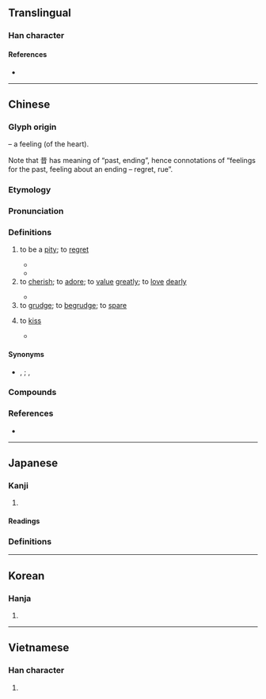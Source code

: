 {{character info}}
==Translingual==

===Han character===
{{Han char|rn=61|rad=心|as=08|sn=11|four=94061|canj=PTA|ids=⿰忄昔}}

====References====
* {{Han ref|kx=0391.110|dkj=10814|dj=0725.230|hdz=42313.090|uh=60DC|ud=24796|bh=B1A4|bd=45476}}

----

==Chinese==
{{zh-forms|alt=錫-Cantonese:sek3,𡃶-Cantonese:sek3}}

===Glyph origin===
{{Han etym}}
{{Han compound|心|alt1=忄|t1=heart|昔|ls=psc|c1=s|c2=p}} – a feeling (of the heart).

Note that 昔 has meaning of “past, ending”, hence connotations of “feelings for the past, feeling about an ending – regret, rue”.

===Etymology===
{{rfe|zh}}

===Pronunciation===
{{zh-pron
|m=惜
|c=sik1,sek3
|c_note=sik1 - literary (all senses except “to kiss”); sek3 - vernacular (“to kiss; to cherish”)
|h=pfs=siak/sit;gd=xiag5/xid5
|h_note=Sixian: siak - vernacular; sit - literary
Meixian: xiag5 - vernacular; xid5 - literary
|md=sék
|mn=sioh/xm,zz,tw:sek/qz:siak
|mn_note=sioh - vernacular; sek/siak - literary
|mn-t=sioh4/siêh4
|mn-t_note=sioh4 - Shantou; siêh4 - Chaozhou
|w=
|mc=y
|oc=y
|cat=n,v
}}

===Definitions===
{{zh-hanzi}}

# to be a [[pity]]; to [[regret]]
#: {{zh-x|痛惜|to deeply regret}}
#* {{zh-x|子 謂 ^顏 ^淵 曰：「惜 乎！吾 見 其 進 也，吾 未 見 其 止 也！」|Speaking of Yan Yuan['s death], the Master said, "'''The pity of it'''! I saw him go on, but I never saw him stop!"|ref=Lunyu}}
#* {{zh-x|子 與 我 衣，我 活 也。我 與 子 衣，子 活 也。我，國士 也，為 天下 惜 死。子，不肖 人 也，不足 愛 也。子 與 我 子 之 衣。|If you give me your clothes, I will live. If I give you my clothes, you will live. I am a distinguished man of state, and it would '''be a pity''' if I died for the sake of the empire. As for you, you are an unworthy person and are not worth begrudging. You should give me your clothes.|ref=Lvshi Chunqiu}}
# to [[cherish]]; to [[adore]]; to [[value]] [[greatly]]; to [[love]] [[dearly]]
#: {{zh-x|珍惜|to treasure}}
#: {{zh-x|我 阿哥 好 惜{sek3} 佢 個 女{neoi5-2} 㗎。|My elder brother '''loves''' his daughter dearly.|C}}
#: {{zh-x|惜{sek3} 住 嚟 用||C}}
#* {{zh-x|@'''錫''' 嗮 你　你 乖乖 地{dei6-2} 我 實行 @'''錫''' 嗮 你||C|ref={{lw|zh|許冠傑}} ({{w|Samuel Hui}}), {{lang|zh|錫嗮你}}}}
# to [[grudge]]; to [[begrudge]]; to [[spare]]
# {{lb|zh|Cantonese}} to [[kiss]]
#: {{zh-x|媽{maa1-4}媽 惜{sek3} 咗 B{bi4}B{bi1} 一 啖。|The mother gave the baby a '''kiss'''.|C}}
#* {{zh-x|門牙 和 紅唇 做 美夢　每次 你 輕{hing1}輕{hing1} 的 親 我（@'''錫''' 啖 先 囉{lo1}　唔）|Incisors and ruddy lips are dreaming good dreams every time you kiss me lightly (give me a '''kiss''', mmm...)|C|ref='''1986''', {{lw|zh|林姍姍}}, {{lang|zh|連鎖反應}}}}

====Synonyms====
{{zh-dial|疼-2}}
{{zh-dial|吻}}
* {{sense|kiss}} {{zh-l|親嘴}}, {{zh-l|接吻}}; {{q|Min Nan}} {{zh-l|*相唚}}, {{zh-l|*唚喙}}

===Compounds===
{{zh-der|惜玉憐香|在所不惜|惜孤念寡|不惜|愛日惜力|惜身|惜老憐貧|惜恐|惜香憐玉|愛惜|惺惺相惜|惜別會|惜字|惜售|惜力|惜別|惜分陰|惋惜|悵惜|惜指失掌|惜陰|吝惜|惜福|可惜|愛惜羽毛|惜玉|寶惜|惜墨法|惜墨如金|憐孤惜寡|疼惜|拍惜|憐惜|痛惜|棄之可惜|矜惜|憐香惜玉|憐貧惜老|珍惜|死不足惜|歎惜|自惜羽毛|體惜|閔惜|顧惜|軫惜|得人惜|惜命命|惜囝|惜皮|惜花連盆|惜面皮|不足惜|作惜|保惜|傷惜|哀惜|嗟惜|嘆惜|完惜|寵惜|將惜|弔惜|怨惜|怯惜|悲惜|悼惜|惜傷|惜千千|惜名|惜吝|惜字如金|惜客好義|惜寸陰|惜恨|惜惋|惜惜|惜愛|惜春|惜春御史|惜春鳥|惜景|惜死|惜氣|惜生|惜疼|惜誓|惜護|惜閔|愍惜|愧惜|愾惜|慎惜|慨惜|憫惜|憾惜|懊惜|戀惜|撫惜|敏惜|暗惜|歉惜|省惜|祕惜|禹惜寸陰|苟惜|苦惜|計惜|謹惜|護惜|貪惜|貴惜|輕憐疼惜|輕憐痛惜|輕憐重惜|追惜|遺惜|重惜|閟惜|靳惜}}

===References===
* {{thcwd|7255}}

----

==Japanese==

===Kanji===
{{ja-kanji|grade=c|rs=心08}}

# {{l|en|pity}}

====Readings====
{{ja-readings
|goon=しゃく
|kanon=せき
|kun=お-し.い, お-しむ
}}

===Definitions===
{{ja-kanjitab|yomi=irr|あたら}}
{{ja-see|可惜}}

----

==Korean==

===Hanja===
{{ko-hanja|hangeul=석|eumhun=|rv=seok|mr=sŏk|y=sek}}

# {{rfdef|ko|sort=心08}}

----

==Vietnamese==

===Han character===
{{vi-readings|reading=tiếc, tích|rs=心08}}

# {{rfdef|vi|sort=心08}}